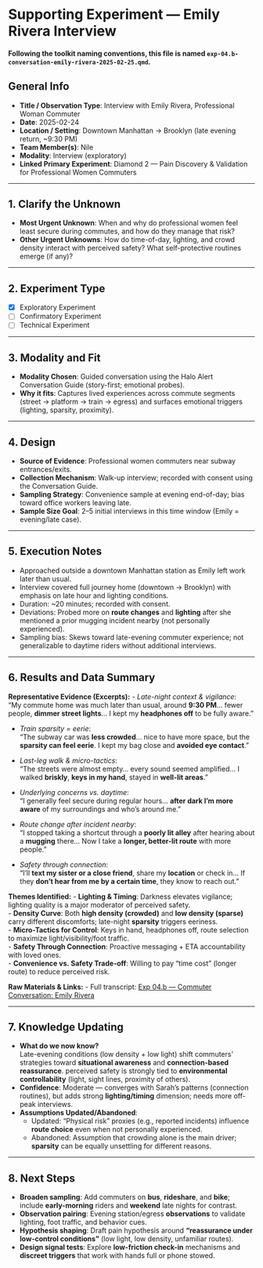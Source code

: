 # Supporting Experiment — Emily Rivera Interview {#sec-conversation-b-ha .unnumbered}

#### Following the toolkit naming conventions, this file is named `exp-04.b-conversation-emily-rivera-2025-02-25.qmd`. {.subtitle} 


## General Info
- **Title / Observation Type**: Interview with Emily Rivera, Professional Woman Commuter  
- **Date**: 2025-02-24  
- **Location / Setting**: Downtown Manhattan → Brooklyn (late evening return, ~9:30 PM)  
- **Team Member(s)**: Nile  
- **Modality**: Interview (exploratory)  
- **Linked Primary Experiment**: Diamond 2 — Pain Discovery & Validation for Professional Women Commuters

---

## 1. Clarify the Unknown
- **Most Urgent Unknown**: When and why do professional women feel least secure during commutes, and how do they manage that risk?  
- **Other Urgent Unknowns**: How do time-of-day, lighting, and crowd density interact with perceived safety? What self-protective routines emerge (if any)?

---

## 2. Experiment Type
- [x] Exploratory Experiment  
- [ ] Confirmatory Experiment  
- [ ] Technical Experiment

---

## 3. Modality and Fit
- **Modality Chosen**: Guided conversation using the Halo Alert Conversation Guide (story-first; emotional probes).  
- **Why it fits**: Captures lived experiences across commute segments (street → platform → train → egress) and surfaces emotional triggers (lighting, sparsity, proximity).

---

## 4. Design
- **Source of Evidence**: Professional women commuters near subway entrances/exits.  
- **Collection Mechanism**: Walk-up interview; recorded with consent using the Conversation Guide.  
- **Sampling Strategy**: Convenience sample at evening end-of-day; bias toward office workers leaving late.  
- **Sample Size Goal**: 2–5 initial interviews in this time window (Emily = evening/late case).

---

## 5. Execution Notes
- Approached outside a downtown Manhattan station as Emily left work later than usual.  
- Interview covered full journey home (downtown → Brooklyn) with emphasis on late hour and lighting conditions.  
- Duration: ~20 minutes; recorded with consent.  
- Deviations: Probed more on **route changes** and **lighting** after she mentioned a prior mugging incident nearby (not personally experienced).  
- Sampling bias: Skews toward late-evening commuter experience; not generalizable to daytime riders without additional interviews.

---

## 6. Results and Data Summary

**Representative Evidence (Excerpts):**
- *Late-night context & vigilance*:  
  “My commute home was much later than usual, around **9:30 PM**… fewer people, **dimmer street lights**… I kept my **headphones off** to be fully aware.”  

- *Train sparsity = eerie*:  
  “The subway car was **less crowded**… nice to have more space, but the **sparsity can feel eerie**. I kept my bag close and **avoided eye contact**.”  

- *Last-leg walk & micro-tactics*:  
  “The streets were almost empty… every sound seemed amplified… I walked **briskly**, **keys in my hand**, stayed in **well-lit areas**.”  

- *Underlying concerns vs. daytime*:  
  “I generally feel secure during regular hours… **after dark I’m more aware** of my surroundings and who’s around me.”  

- *Route change after incident nearby*:  
  “I stopped taking a shortcut through a **poorly lit alley** after hearing about a **mugging** there… Now I take a **longer, better-lit route** with more people.”  

- *Safety through connection*:  
  “I’ll **text my sister or a close friend**, share my **location** or check in… If they **don’t hear from me by a certain time**, they know to reach out.”

**Themes Identified:**
- **Lighting & Timing**: Darkness elevates vigilance; lighting quality is a major moderator of perceived safety.  
- **Density Curve**: Both **high density (crowded)** and **low density (sparse)** carry different discomforts; late-night **sparsity** triggers eeriness.  
- **Micro-Tactics for Control**: Keys in hand, headphones off, route selection to maximize light/visibility/foot traffic.  
- **Safety Through Connection**: Proactive messaging + ETA accountability with loved ones.  
- **Convenience vs. Safety Trade-off**: Willing to pay “time cost” (longer route) to reduce perceived risk.

**Raw Materials & Links:**
- Full transcript: [Exp 04.b — Commuter Conversation: Emily Rivera](exp-04.b-results-full-transcript-2025-02-25.qmd)

---

## 7. Knowledge Updating
- **What do we now know?**  
  Late-evening conditions (low density + low light) shift commuters’ strategies toward **situational awareness** and **connection-based reassurance**. perceived safety is strongly tied to **environmental controllability** (light, sight lines, proximity of others).  
- **Confidence**: Moderate — converges with Sarah’s patterns (connection routines), but adds strong **lighting/timing** dimension; needs more off-peak interviews.  
- **Assumptions Updated/Abandoned**:  
  - Updated: “Physical risk” proxies (e.g., reported incidents) influence **route choice** even when not personally experienced.  
  - Abandoned: Assumption that crowding alone is the main driver; **sparsity** can be equally unsettling for different reasons.

---

## 8. Next Steps
- **Broaden sampling**: Add commuters on **bus**, **rideshare**, and **bike**; include **early-morning** riders and **weekend** late nights for contrast.  
- **Observation pairing**: Evening station/egress **observations** to validate lighting, foot traffic, and behavior cues.  
- **Hypothesis shaping**: Draft pain hypothesis around **“reassurance under low-control conditions”** (low light, low density, unfamiliar routes).  
- **Design signal tests**: Explore **low-friction check-in** mechanisms and **discreet triggers** that work with hands full or phone stowed.
